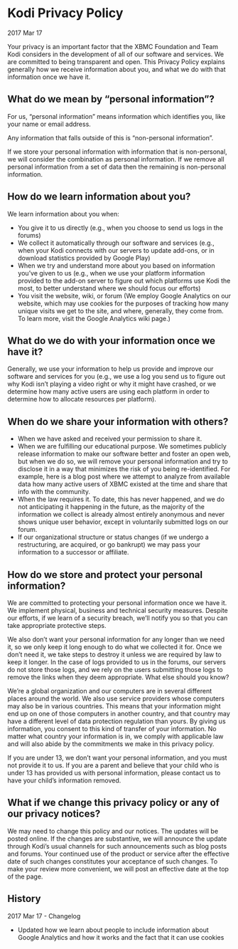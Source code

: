 # Kodi Privacy Policy
2017 Mar 17

Your privacy is an important factor that the XBMC Foundation and Team Kodi considers in the development of all of our software and services. We are committed to being transparent and open. This Privacy Policy explains generally how we receive information about you, and what we do with that information once we have it.

## What do we mean by “personal information”?

For us, “personal information” means information which identifies you, like your name or email address.

Any information that falls outside of this is “non-personal information”.

If we store your personal information with information that is non-personal, we will consider the combination as personal information. If we remove all personal information from a set of data then the remaining is non-personal information.

## How do we learn information about you?

We learn information about you when:

- You give it to us directly (e.g., when you choose to send us logs in the forums)
- We collect it automatically through our software and services (e.g., when your Kodi connects with our servers to update add-ons, or in download statistics provided by Google Play)
- When we try and understand more about you based on information you’ve given to us (e.g., when we use your platform information provided to the add-on server to figure out which platforms use Kodi the most, to better understand where we should focus our efforts)
- You visit the website, wiki, or forum (We employ Google Analytics on our website, which may use cookies for the purposes of tracking how many unique visits we get to the site, and where, generally, they come from. To learn more, visit the Google Analytics wiki page.) 

## What do we do with your information once we have it?

Generally, we use your information to help us provide and improve our software and services for you (e.g., we use a log you send us to figure out why Kodi isn’t playing a video right or why it might have crashed, or we determine how many active users are using each platform in order to determine how to allocate resources per platform).

## When do we share your information with others?

- When we have asked and received your permission to share it.
- When we are fulfilling our educational purpose. We sometimes publicly release information to make our software better and foster an open web, but when we do so, we will remove your personal information and try to disclose it in a way that minimizes the risk of you being re-identified. For example, here is a blog post where we attempt to analyze from available data how many active users of XBMC existed at the time and share that info with the community.
- When the law requires it. To date, this has never happened, and we do not anticipating it happening in the future, as the majority of the information we collect is already almost entirely anonymous and never shows unique user behavior, except in voluntarily submitted logs on our forum.
- If our organizational structure or status changes (if we undergo a restructuring, are acquired, or go bankrupt) we may pass your information to a successor or affiliate.

## How do we store and protect your personal information?

We are committed to protecting your personal information once we have it. We implement physical, business and technical security measures. Despite our efforts, if we learn of a security breach, we’ll notify you so that you can take appropriate protective steps.

We also don’t want your personal information for any longer than we need it, so we only keep it long enough to do what we collected it for. Once we don’t need it, we take steps to destroy it unless we are required by law to keep it longer. In the case of logs provided to us in the forums, our servers do not store those logs, and we rely on the users submitting those logs to remove the links when they deem appropriate.
What else should you know?

We’re a global organization and our computers are in several different places around the world. We also use service providers whose computers may also be in various countries. This means that your information might end up on one of those computers in another country, and that country may have a different level of data protection regulation than yours. By giving us information, you consent to this kind of transfer of your information. No matter what country your information is in, we comply with applicable law and will also abide by the commitments we make in this privacy policy.

If you are under 13, we don’t want your personal information, and you must not provide it to us. If you are a parent and believe that your child who is under 13 has provided us with personal information, please contact us to have your child’s information removed.

## What if we change this privacy policy or any of our privacy notices?

We may need to change this policy and our notices. The updates will be posted online. If the changes are substantive, we will announce the update through Kodi’s usual channels for such announcements such as blog posts and forums. Your continued use of the product or service after the effective date of such changes constitutes your acceptance of such changes. To make your review more convenient, we will post an effective date at the top of the page.

 
## History

2017 Mar 17 - Changelog

- Updated how we learn about people to include information about Google Analytics and how it works and the fact that it can use cookies
